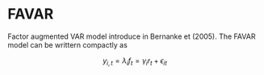# FAVAR

Factor augmented VAR model introduce in Bernanke et (2005). The FAVAR model can be writtern compactly as

$$y_{i,t} = \lambda_i f_t = \gamma_i r_t + \epsilon_{it}$$